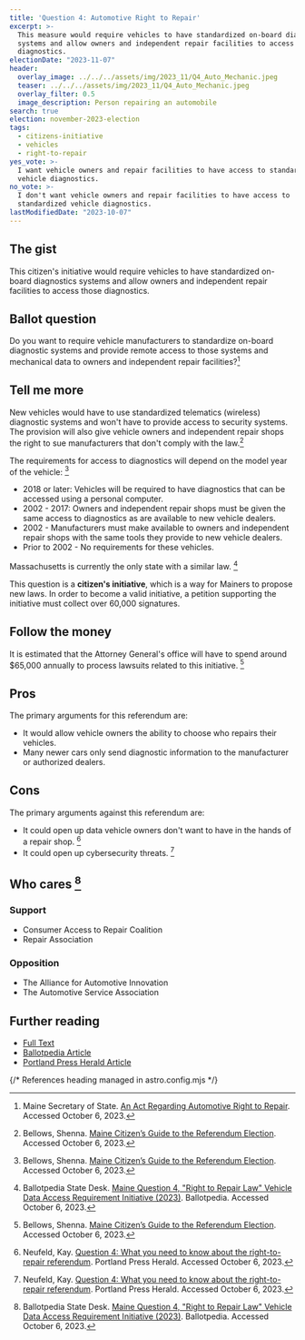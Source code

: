 ```yaml
---
title: 'Question 4: Automotive Right to Repair'
excerpt: >-
  This measure would require vehicles to have standardized on-board diagnostics
  systems and allow owners and independent repair facilities to access those
  diagnostics.
electionDate: "2023-11-07"
header:
  overlay_image: ../../../assets/img/2023_11/Q4_Auto_Mechanic.jpeg
  teaser: ../../../assets/img/2023_11/Q4_Auto_Mechanic.jpeg
  overlay_filter: 0.5
  image_description: Person repairing an automobile
search: true
election: november-2023-election
tags:
  - citizens-initiative
  - vehicles
  - right-to-repair
yes_vote: >-
  I want vehicle owners and repair facilities to have access to standardized
  vehicle diagnostics.
no_vote: >-
  I don't want vehicle owners and repair facilities to have access to
  standardized vehicle diagnostics.
lastModifiedDate: "2023-10-07"
---
```


## The gist

This citizen's initiative would require vehicles to have standardized on-board diagnostics systems and allow owners and independent repair facilities to access those diagnostics.

## Ballot question

Do you want to require vehicle manufacturers to standardize on-board diagnostic systems and provide remote access to those systems and mechanical data to owners and independent repair facilities?[^1]

<YesNoTable yesContent={frontmatter.yes_vote} noContent={frontmatter.no_vote} />

## Tell me more

New vehicles would have to use standardized telematics (wireless) diagnostic systems and won't have to provide access to security systems. The provision will also give vehicle owners and independent repair shops the right to sue manufacturers that don't comply with the law.[^2]

The requirements for access to diagnostics will depend on the model year of the vehicle: [^2]

- 2018 or later: Vehicles will be required to have diagnostics that can be accessed using a personal computer.
- 2002 - 2017: Owners and independent repair shops must be given the same access to diagnostics as are available to new vehicle dealers.
- 2002 - Manufacturers must make available to owners and independent repair shops with the same tools they provide to new vehicle dealers.
- Prior to 2002 - No requirements for these vehicles.

Massachusetts is currently the only state with a similar law. [^3]

This question is a **citizen's initiative**, which is a way for Mainers to propose new laws. In order to become a valid initiative, a petition supporting the initiative must collect over 60,000 signatures.

## Follow the money

It is estimated that the Attorney General's office will have to spend around $65,000 annually to process lawsuits related to this initiative. [^2]

## Pros

The primary arguments for this referendum are:

- It would allow vehicle owners the ability to choose who repairs their vehicles.
- Many newer cars only send diagnostic information to the manufacturer or authorized dealers.

## Cons

The primary arguments against this referendum are:

- It could open up data vehicle owners don't want to have in the hands of a repair shop. [^4]
- It could open up cybersecurity threats. [^4]

## Who cares [^3]

### Support

- Consumer Access to Repair Coalition
- Repair Association

### Opposition

- The Alliance for Automotive Innovation
- The Automotive Service Association

## Further reading

- [Full Text](https://www.maine.gov/sos/cec/elec/citizens/Right%20to%20Repair%20Leg%20FINAL.pdf)<br />
- [Ballotpedia Article](<https://ballotpedia.org/Maine_Question_4,_%22Right_to_Repair_Law%22_Vehicle_Data_Access_Requirement_Initiative_(2023)>)<br />
- [Portland Press Herald Article](https://www.pressherald.com/2023/10/05/question-4-who-should-have-the-right-to-repair-your-car/)

{/* References heading managed in astro.config.mjs */}
[^1]: Maine Secretary of State. [An Act Regarding Automotive Right to Repair](https://www.maine.gov/sos/cec/elec/citizens/Right%20to%20Repair%20Leg%20FINAL.pdf). Accessed October 6, 2023.
[^2]: Bellows, Shenna. [Maine Citizen’s Guide to the Referendum Election](https://www.maine.gov/sos/cec/elec/upcoming/pdf/citizensguide23.pdf). Accessed October 6, 2023.
[^3]: Ballotpedia State Desk. [Maine Question 4, "Right to Repair Law" Vehicle Data Access Requirement Initiative (2023)](<https://ballotpedia.org/Maine_Question_4,_%22Right_to_Repair_Law%22_Vehicle_Data_Access_Requirement_Initiative_(2023)>). Ballotpedia. Accessed October 6, 2023.
[^4]: Neufeld, Kay. [Question 4: What you need to know about the right-to-repair referendum](https://www.pressherald.com/2023/10/05/question-4-who-should-have-the-right-to-repair-your-car/). Portland Press Herald. Accessed October 6, 2023.
